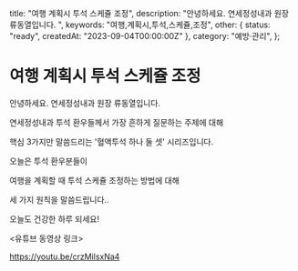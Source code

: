   title: "여행 계획시 투석 스케쥴 조정",
  description: "안녕하세요. 연세정성내과 원장 류동열입니다. ",
  keywords: "여행,계획시,투석,스케쥴,조정",
  other: { status: "ready", createdAt: "2023-09-04T00:00:00Z" },
  category: "예방·관리",
};

# 여행 계획시 투석 스케쥴 조정

안녕하세요. 연세정성내과 원장 류동열입니다.

연세정성내과 투석 환우들께서 가장 흔하게 질문하는 주제에 대해

핵심 3가지만 말씀드리는 '혈액투석 하나 둘 셋' 시리즈입니다.

오늘은 투석 환우분들이

여행을 계획할 때 투석 스케쥴 조정하는 방법에 대해

세 가지 원칙을 말씀드립니다..

오늘도 건강한 하루 되세요!

&lt;유튜브 동영상 링크&gt;

https://youtu.be/crzMilsxNa4
